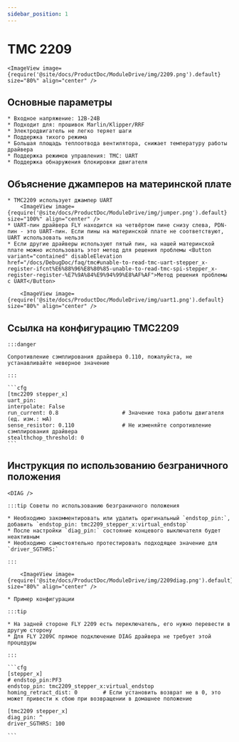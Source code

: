 ```yaml
---
sidebar_position: 1
---
```







# TMC 2209

    <ImageView image={require('@site/docs/ProductDoc/ModuleDrive/img/2209.png').default} size="80%" align="center" />

## Основные параметры

    * Входное напряжение: 12В-24В
    * Подходит для: прошивок Marlin/Klipper/RRF
    * Электродвигатель не легко теряет шаги
    * Поддержка тихого режима
    * Большая площадь теплоотвода вентилятора, снижает температуру работы драйвера
    * Поддержка режимов управления: TMC: UART
    * Поддержка обнаружения блокировки двигателя

## Объяснение джамперов на материнской плате

    * TMC2209 использует джампер UART
        <ImageView image={require('@site/docs/ProductDoc/ModuleDrive/img/jumper.png').default} size="100%" align="center" />
    * UART-пин драйвера FLY находится на четвёртом пине снизу слева, PDN-пин - это UART-пин. Если пины на материнской плате не соответствуют, UART использовать нельзя
    * Если другие драйверы используют пятый пин, на нашей материнской плате можно использовать этот метод для решения проблемы <Button variant="contained" disableElevation href="/docs/DebugDoc/faq/tmc#unable-to-read-tmc-uart-stepper_x-register-ifcnt%E6%88%96%E8%80%85-unable-to-read-tmc-spi-stepper_x-register-register-%E7%9A%84%E9%94%99%E8%AF%AF">Метод решения проблемы с UART</Button>
        
        <ImageView image={require('@site/docs/ProductDoc/ModuleDrive/img/uart1.png').default} size="80%" align="center" />

## Ссылка на конфигурацию TMC2209

    :::danger

    Сопротивление сэмплирования драйвера 0.110, пожалуйста, не устанавливайте неверное значение

    :::

    ```cfg
    [tmc2209 stepper_x]
    uart_pin: 
    interpolate: False
    run_current: 0.8                    # Значение тока работы двигателя (ед. изм.: мА)
    sense_resistor: 0.110               # Не изменяйте сопротивление сэмплирования драйвера
    stealthchop_threshold: 0
    ```

## Инструкция по использованию безграничного положения

    <DIAG />

    :::tip Советы по использованию безграничного положения

    * Необходимо закомментировать или удалить оригинальный `endstop_pin:`, добавить `endstop_pin: tmc2209_stepper_x:virtual_endstop`
    * После настройки `diag_pin:` состояние концевого выключателя будет неактивным
    * Необходимо самостоятельно протестировать подходящее значение для `driver_SGTHRS:`

    :::

        <ImageView image={require('@site/docs/ProductDoc/ModuleDrive/img/2209diag.png').default} size="80%" align="center" />

    * Пример конфигурации

    :::tip

    * На задней стороне FLY 2209 есть переключатель, его нужно перевести в другую сторону
    * Для FLY 2209C прямое подключение DIAG драйвера не требует этой процедуры

    :::

    ```cfg
    [stepper_x]
    # endstop_pin:PF3
    endstop_pin: tmc2209_stepper_x:virtual_endstop
    homing_retract_dist: 0        # Если установить возврат не в 0, это может привести к сбою при возвращении в домашнее положение

    [tmc2209 stepper_x]
    diag_pin: ^
    driver_SGTHRS: 100
    
    ```